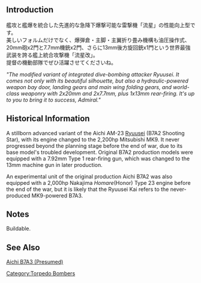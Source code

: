 {{Template:Equipmentinfo
|name = Ryuusei Kai (Shooting Star)
|id = 52
|japanesename = 流星改
|icon = {{BluePlane}}
|type = Carrier-Based Torpedo Bomber
|effect = {{Torpedo}}+13, {{ASW}}+3, {{LOS}}+2
|radius = 6
|scrap = {{Fuel}}2, {{Ammo}}6, {{Bauxite}}10
|image = <gallery type="slideshow" widths="360px" position="center" hideaddbutton="true">
Equipment52-1.png
Equipment52-2.png
Equipment52-3.png
Equipment52-4.png
</gallery>
|CVL = lime
|CV = lime
|CVB = lime}}

==Introduction==
艦攻と艦爆を統合した先進的な急降下爆撃可能な雷撃機「流星」の性能向上型です。<br />
美しいフォルムだけでなく、爆弾倉・主脚・主翼折り畳み機構も油圧操作式、
20mm砲x2門と7.7mm機銃x2門、さらに13mm後方旋回銃x1門という世界最強武装を誇る艦上統合攻撃機「流星改」。<br />
提督の機動部隊でぜひ活躍させてくださいね。

''"The modified variant of integrated dive-bombing attacker Ryuusei. It comes not only with its beautiful silhouette, but also a hydraulic-powered weapon bay door, landing gears and main wing folding gears, and world-class weaponry with 2x20mm and 2x7.7mm, plus 1x13mm rear-firing. It's up to you to bring it to success, Admiral."''

== Historical Information ==
A stillborn advanced variant of the Aichi AM-23 [[Ryuusei (Shooting Star)|Ryuusei]] (B7A2 Shooting Star), with its engine changed to the 2,200hp Mitsubishi MK9. It never progressed beyond the planning stage before the end of war, due to its base model's troubled development. Original B7A2 production models were equipped with a 7.92mm Type 1 rear-firing gun, which was changed to the 13mm machine gun in later production.

An experimental unit of the original production Aichi B7A2 was also equipped with a 2,000hp Nakajima ''Homare ''(Honor) Type 23 engine before the end of the war, but it is likely that the Ryuusei Kai refers to the never-produced MK9-powered B7A3.

==Notes==
Buildable. 
==See Also==
[[wikipedia:Aichi B7A|Aichi B7A3 (Presumed)]]
{{Equipmentlist}}
[[Category:Torpedo Bombers]]